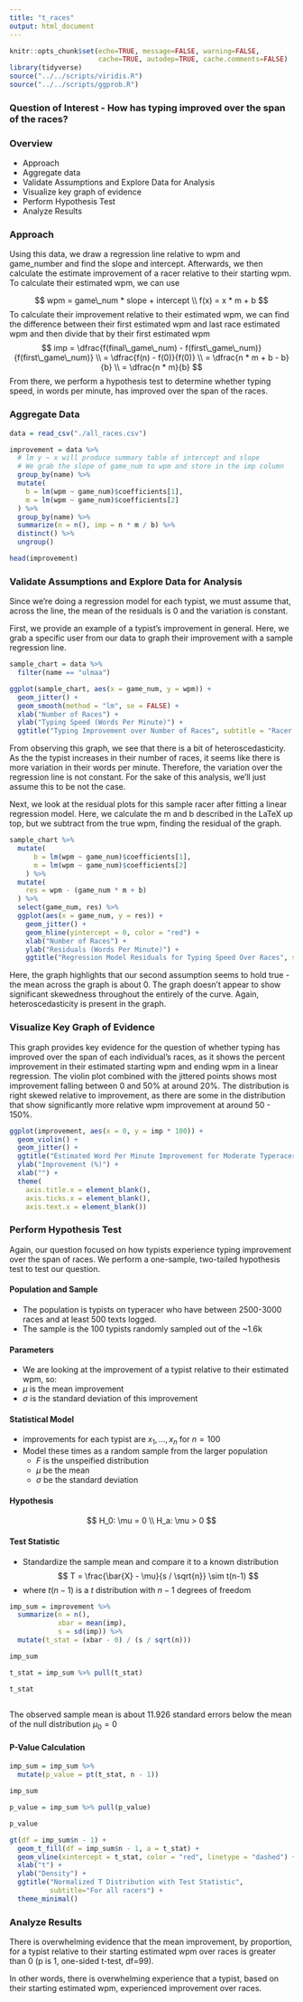 ```yaml
---
title: "t_races"
output: html_document
---
```


```r
knitr::opts_chunk$set(echo=TRUE, message=FALSE, warning=FALSE,
                      cache=TRUE, autodep=TRUE, cache.comments=FALSE)
library(tidyverse)
source("../../scripts/viridis.R")
source("../../scripts/ggprob.R")
```

### Question of Interest - How has typing improved over the span of the races?

### Overview
- Approach
- Aggregate data
- Validate Assumptions and Explore Data for Analysis
- Visualize key graph of evidence
- Perform Hypothesis Test
- Analyze Results

### Approach

Using this data, we draw a regression line relative to wpm and game_number and find the slope and intercept. Afterwards, we then calculate the estimate improvement of a racer relative to their starting wpm. To calculate their estimated wpm, we can use   

$$
wpm = game\_num * slope + intercept \\
f(x) = x * m + b
$$
To calculate their improvement relative to their estimated wpm, we can find the difference between their first estimated wpm and last race estimated wpm and then divide that by their first estimated wpm
$$
imp = \dfrac{f(final\_game\_num) - f(first\_game\_num)}{f(first\_game\_num)} \\
= \dfrac{f(n) - f(0)}{f(0)} \\
= \dfrac{n * m + b - b}{b} \\
= \dfrac{n * m}{b}
$$
From there, we perform a hypothesis test to determine whether typing speed, in words per minute, has improved over the span of the races.

### Aggregate Data
```r
data = read_csv("./all_races.csv")

improvement = data %>% 
  # lm y ~ x will produce summary table of intercept and slope
  # We grab the slope of game_num to wpm and store in the imp column
  group_by(name) %>% 
  mutate(
    b = lm(wpm ~ game_num)$coefficients[1], 
    m = lm(wpm ~ game_num)$coefficients[2]
  ) %>% 
  group_by(name) %>% 
  summarize(n = n(), imp = n * m / b) %>% 
  distinct() %>% 
  ungroup()

head(improvement)
```

### Validate Assumptions and Explore Data for Analysis

Since we're doing a regression model for each typist, we must assume that, across the line, the mean of the residuals is 0 and the variation is constant.

First, we provide an example of a typist's improvement in general. Here, we grab a specific user from our data to graph their improvement with a sample regression line.
```r
sample_chart = data %>% 
  filter(name == "ulmaa")

ggplot(sample_chart, aes(x = game_num, y = wpm)) + 
  geom_jitter() +
  geom_smooth(method = "lm", se = FALSE) +
  xlab("Number of Races") +
  ylab("Typing Speed (Words Per Minute)") +
  ggtitle("Typing Improvement over Number of Races", subtitle = "Racer Ulmaa")
```

From observing this graph, we see that there is a bit of heteroscedasticity. As the the typist increases in their number of races, it seems like there is more variation in their words per minute. Therefore, the variation over the regression line is not constant. For the sake of this analysis, we'll just assume this to be not the case.

Next, we look at the residual plots for this sample racer after fitting a linear regression model. Here, we calculate the m and b described in the LaTeX up top, but we subtract from the true wpm, finding the residual of the graph.
```r
sample_chart %>% 
  mutate(
      b = lm(wpm ~ game_num)$coefficients[1], 
      m = lm(wpm ~ game_num)$coefficients[2]
    ) %>% 
  mutate(
    res = wpm - (game_num * m + b)
  ) %>% 
  select(game_num, res) %>% 
  ggplot(aes(x = game_num, y = res)) +
    geom_jitter() +
    geom_hline(yintercept = 0, color = "red") +
    xlab("Number of Races") +
    ylab("Residuals (Words Per Minute)") +
    ggtitle("Regression Model Residuals for Typing Speed Over Races", subtitle = "Racer Ulmaa")
```

Here, the graph highlights that our second assumption seems to hold true - the mean across the graph is about 0. The graph doesn't appear to show significant skewedness throughout the entirely of the curve. Again, heteroscedasticity is present in the graph.

### Visualize Key Graph of Evidence

This graph provides key evidence for the question of whether typing has improved over the span of each individual's races, as it shows the percent improvement in their estimated starting wpm and ending wpm in a linear regression. The violin plot combined with the jittered points shows most improvement falling between 0 and 50% at around 20%. The distribution is right skewed relative to improvement, as there are some in the distribution that show significantly more relative wpm improvement at around 50 - 150%.

```r
ggplot(improvement, aes(x = 0, y = imp * 100)) +
  geom_violin() +
  geom_jitter() +
  ggtitle("Estimated Word Per Minute Improvement for Moderate Typeracer Users", subtitle = "2500 - 3000 races, 500 min texts, relative difference between estimated end and start wpm") +
  ylab("Improvement (%)") +
  xlab("") +
  theme(
    axis.title.x = element_blank(), 
    axis.ticks.x = element_blank(),
    axis.text.x = element_blank())
```

### Perform Hypothesis Test
Again, our question focused on how typists experience typing improvement over the span of races. We perform a one-sample, two-tailed hypothesis test to test our question.

#### Population and Sample
- The population is typists on typeracer who have between 2500-3000 races and at least 500 texts logged.
- The sample is the 100 typists randomly sampled out of the ~1.6k

#### Parameters
- We are looking at the improvement of a typist relative to their estimated wpm, so:
- $\mu$ is the mean improvement
- $\sigma$ is the standard deviation of this improvement

#### Statistical Model
- improvements for each typist are $x_1,\dots,x_n$ for $n = 100$
- Model these times as a random sample from the larger population
  - $F$ is the unspeified distribution
  - $\mu$ be the mean
  - $\sigma$ be the standard deviation

#### Hypothesis
$$
H_0: \mu = 0 \\
H_a: \mu > 0
$$

#### Test Statistic
- Standardize the sample mean and compare it to a known distribution
$$
T = \frac{\bar{X} - \mu}{s / \sqrt{n}} \sim t(n-1)
$$
- where $t(n-1)$ is a $t$ distribution with $n-1$ degrees of freedom

```r
imp_sum = improvement %>% 
  summarize(n = n(),
            xbar = mean(imp),
            s = sd(imp)) %>% 
  mutate(t_stat = (xbar - 0) / (s / sqrt(n)))

imp_sum

t_stat = imp_sum %>% pull(t_stat)

t_stat
  
```
The observed sample mean is about 11.926 standard errors below the mean of the null distribution $\mu_0 = 0$

#### P-Value Calculation
```r
imp_sum = imp_sum %>% 
  mutate(p_value = pt(t_stat, n - 1))

imp_sum

p_value = imp_sum %>% pull(p_value)

p_value

gt(df = imp_sum$n - 1) +
  geom_t_fill(df = imp_sum$n - 1, a = t_stat) +
  geom_vline(xintercept = t_stat, color = "red", linetype = "dashed") +
  xlab("t") +
  ylab("Density") +
  ggtitle("Normalized T Distribution with Test Statistic",
          subtitle="For all racers") +
  theme_minimal()
```

### Analyze Results

There is overwhelming evidence that the mean improvement, by proportion, for a typist relative to their starting estimated wpm over races is greater than 0 (p is 1, one-sided t-test, df=99).

In other words, there is overwhelming experience that a typist, based on their starting estimated wpm, experienced improvement over races.